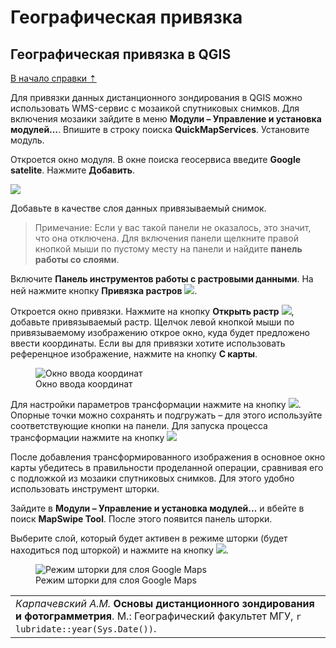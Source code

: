 # Географическая привязка {#georeference}

## Географическая привязка в QGIS {#georeference-qgis}
[В начало справки ⇡](#georeference)

Для привязки данных дистанционного зондирования в QGIS можно использовать WMS-сервис с мозаикой спутниковых снимков. Для включения мозаики зайдите в меню **Модули – Управление и установка модулей...**. Впишите в строку поиска __QuickMapServices__. Установите модуль.

Откроется окно модуля. В окне поиска геосервиса введите __Google satelite__. Нажмите **Добавить**.


![](images/Ref02/QMS.png)


Добавьте в качестве слоя данных привязываемый снимок.

> Примечание: Если у вас такой панели не оказалось, это значит, что она отключена. Для включения панели щелкните правой кнопкой мыши по пустому месту на панели и найдите **панель работы со слоями**.

Включите **Панель инструментов работы с растровыми данными**. На ней нажмите кнопку **Привязка растров** ![](images/Ref02/Reference_button.png).

Откроется окно привязки. Нажмите на кнопку **Открыть растр** ![](images/Ref02/Open_rastr.png), добавьте привязываемый растр. Щелчок левой кнопкой мыши по привязываемому изображению открое окно, куда будет предложено ввести координаты. Если вы для привязки хотите использовать референцное изображение, нажмите на кнопку **С карты**.


![Окно ввода координат](images/Ref02/Input_coordinates.png)


Для настройки параметров трансформации нажмите на кнопку ![](images/Ref02/Transformation_settings.png). Опорные точки можно сохранять и подгружать – для этого используйте соответствующие кнопки на панели. Для запуска процесса трансформации нажмите на кнопку ![](images/Ref02/Transformation_button.png)

После добавления трансформированного изображения в основное окно карты убедитесь в правильности проделанной операции, сравнивая его с подложкой из мозаики спутниковых снимков. Для этого удобно использовать инструмент шторки.

Зайдите в **Модули – Управление и установка модулей...** и вбейте в поиск **MapSwipe Tool**. После этого появится панель шторки.

Выберите слой, который будет активен в режиме шторки (будет находиться под шторкой) и нажмите на кнопку ![](images/Ref02/Swipe_button.png).


![Режим шторки для слоя Google Maps](images/Ref02/Swipe.png)


----
_Карпачевский А.М._ **Основы дистанционного зондирования и фотограмметрия**. М.: Географический факультет МГУ, `r lubridate::year(Sys.Date())`.
----